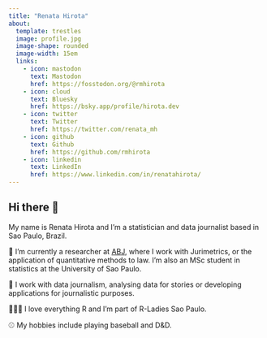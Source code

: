 ```yaml
---
title: "Renata Hirota"
about:
  template: trestles
  image: profile.jpg
  image-shape: rounded
  image-width: 15em
  links:
    - icon: mastodon
      text: Mastodon
      href: https://fosstodon.org/@rmhirota
    - icon: cloud
      text: Bluesky
      href: https://bsky.app/profile/hirota.dev
    - icon: twitter
      text: Twitter
      href: https://twitter.com/renata_mh
    - icon: github
      text: Github
      href: https://github.com/rmhirota
    - icon: linkedin
      text: LinkedIn
      href: https://www.linkedin.com/in/renatahirota/
---
```


## Hi there 👋

My name is Renata Hirota and I'm a statistician and data journalist based in Sao Paulo, Brazil.

🔭 I’m currently a researcher at [ABJ](https://abj.org.br), where I work with Jurimetrics, or the application of quantitative methods to law. I'm also an MSc student in statistics at the University of Sao Paulo.

🌱 I work with data journalism, analysing data for stories or developing applications for journalistic purposes.

👩🏻‍💻 I love everything R and I'm part of R-Ladies Sao Paulo.

⚾️ My hobbies include playing baseball and D&D.

